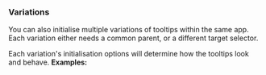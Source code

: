 
<Version />

<Meta of={Stories} />

### Variations
You can also initialise multiple variations of tooltips within the same app.
Each variation either needs a common parent, or a different target selector.

Each variation's initialisation options will determine how the tooltips look and behave.
**Examples:**

<Story of={Stories.Main} />